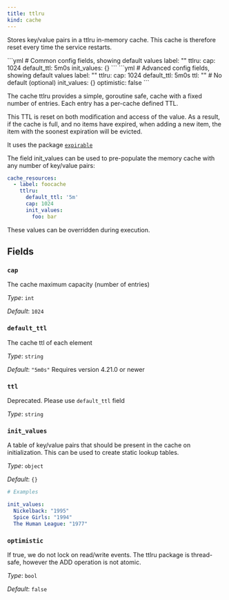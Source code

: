 ```yaml
---
title: ttlru
kind: cache
---
```


Stores key/value pairs in a ttlru in-memory cache. This cache is therefore reset every time the service restarts.


<Tabs>
<TabItem label="Common">
```yml
# Common config fields, showing default values
label: ""
ttlru:
  cap: 1024
  default_ttl: 5m0s
  init_values: {}
```
</TabItem>
<TabItem label="Advanced">
```yml
# Advanced config fields, showing default values
label: ""
ttlru:
  cap: 1024
  default_ttl: 5m0s
  ttl: "" # No default (optional)
  init_values: {}
  optimistic: false
```
</TabItem>
</Tabs>

The cache ttlru provides a simple, goroutine safe, cache with a fixed number of entries. Each entry has a per-cache defined TTL.

This TTL is reset on both modification and access of the value. As a result, if the cache is full, and no items have expired, when adding a new item, the item with the soonest expiration will be evicted.

It uses the package [`expirable`](https://github.com/hashicorp/golang-lru/v2/expirable)

The field init_values can be used to pre-populate the memory cache with any number of key/value pairs:

```yaml
cache_resources:
  - label: foocache
    ttlru:
      default_ttl: '5m'
      cap: 1024
      init_values:
        foo: bar
```

These values can be overridden during execution.

## Fields

### `cap`

The cache maximum capacity (number of entries)


*Type*: `int`

*Default*: `1024`

### `default_ttl`

The cache ttl of each element


*Type*: `string`

*Default*: `"5m0s"`
Requires version 4.21.0 or newer

### `ttl`

Deprecated. Please use `default_ttl` field


*Type*: `string`


### `init_values`

A table of key/value pairs that should be present in the cache on initialization. This can be used to create static lookup tables.


*Type*: `object`

*Default*: `{}`

```yml
# Examples

init_values:
  Nickelback: "1995"
  Spice Girls: "1994"
  The Human League: "1977"
```

### `optimistic`

If true, we do not lock on read/write events. The ttlru package is thread-safe, however the ADD operation is not atomic.


*Type*: `bool`

*Default*: `false`


